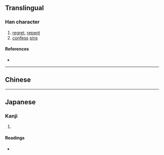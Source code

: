 {{character info/new}}
{{also|懺}}
==Translingual==

===Han character===
{{Han char|rn=61|rad=心|as=15|sn=18|four=|canj=PJIM|ids=⿰忄韯}}

# [[regret]], [[repent]]
# [[confess]] [[sin]]s

====References====
* {{Han ref|kx=0407.551|hdz=42366.140|uh=61F4|ud=25076}}

----

==Chinese==
{{zh-see|懺|v}}

----

==Japanese==

===Kanji===
{{ja-kanji|grade=|rs=心15}}

# {{defn|lang=ja|sort=心15}}

====Readings====
* {{ja-readings|on=[[ざん]] (zan), [[さん]] (san)|kun=[[くいる]] (kuiru)}}